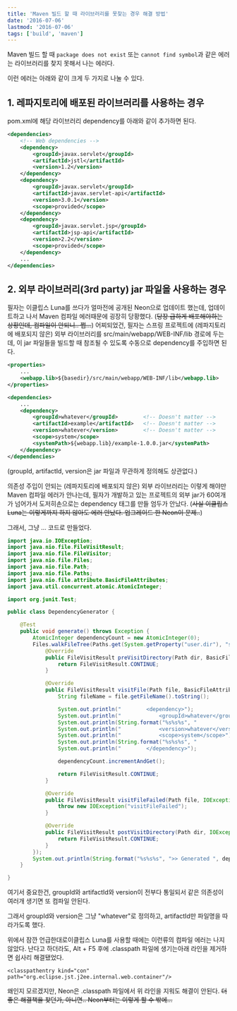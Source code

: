```yaml
---
title: 'Maven 빌드 할 때 라이브러리를 못찾는 경우 해결 방법'
date: '2016-07-06'
lastmod: '2016-07-06'
tags: ['build', 'maven']
---
```


Maven 빌드 할 때 `package does not exist` 또는 `cannot find symbol`과 같은 에러는 라이브러리를 찾지 못해서 나는 에러다.

이런 에러는 아래와 같이 크게 두 가지로 나눌 수 있다.

## 1. 레파지토리에 배포된 라이브러리를 사용하는 경우

pom.xml에 해당 라이브러리 dependency를 아래와 같이 추가하면 된다.

```xml
<dependencies>
    <!-- Web dependencies -->
    <dependency>
        <groupId>javax.servlet</groupId>
        <artifactId>jstl</artifactId>
        <version>1.2</version>
    </dependency>
    <dependency>
        <groupId>javax.servlet</groupId>
        <artifactId>javax.servlet-api</artifactId>
        <version>3.0.1</version>
        <scope>provided</scope>
    </dependency>
    <dependency>
        <groupId>javax.servlet.jsp</groupId>
        <artifactId>jsp-api</artifactId>
        <version>2.2</version>
        <scope>provided</scope>
    </dependency>
    ...
</dependencies>
```

## 2. 외부 라이브러리(3rd party) jar 파일을 사용하는 경우

필자는 이클립스 Luna를 쓰다가 얼마전에 공개된 Neon으로 업데이트 했는데, 업데이트하고 나서 Maven 컴파일 에러때문에 굉장히 당황했다. (~~당장 급하게 배포해야하는 상황인데, 컴파일이 안되니.. 쩝...~~) 어찌되었건, 필자는 스프링 프로젝트에 (레파지토리에 배포되지 않은) 외부 라이브러리를 src/main/webapp/WEB-INF/lib 경로에 두는데, 이 jar 파일들을 빌드할 때 참조될 수 있도록 수동으로 dependency를 주입하면 된다.

```xml
<properties>
    ...
    <webapp.lib>${basedir}/src/main/webapp/WEB-INF/lib</webapp.lib>
</properties>

<dependencies>
    ...
    <dependency>
        <groupId>whatever</groupId>        <!-- Doesn't matter -->
        <artifactId>example</artifactId>   <!-- Doesn't matter -->
        <version>whatever</version>        <!-- Doesn't matter -->
        <scope>system</scope>
        <systemPath>${webapp.lib}/example-1.0.0.jar</systemPath>
    </dependency>
</dependencies>
```

(groupId, artifactId, version은 jar 파일과 무관하게 정의해도 상관없다.)

의존성 주입이 안되는 (레파지토리에 배포되지 않은) 외부 라이브러리는 이렇게 해야만 Maven 컴파일 에러가 안나는데, 필자가 개발하고 있는 프로젝트의 외부 jar가 60여개가 넘어가서 도저히손으로는 dependency 태그를 만들 엄두가 안났다. (~~사실 이클립스 Luna는 이렇게까지 하지 않아도 에러 안났다. 업그레이드 한 Neon이 문제..~~)

그래서, 그냥 ... 코드로 만들었다.

```java
import java.io.IOException;
import java.nio.file.FileVisitResult;
import java.nio.file.FileVisitor;
import java.nio.file.Files;
import java.nio.file.Path;
import java.nio.file.Paths;
import java.nio.file.attribute.BasicFileAttributes;
import java.util.concurrent.atomic.AtomicInteger;

import org.junit.Test;

public class DependencyGenerator {

    @Test
    public void generate() throws Exception {
        AtomicInteger dependencyCount = new AtomicInteger(0);
        Files.walkFileTree(Paths.get(System.getProperty("user.dir"), "src", "main", "webapp", "WEB-INF", "lib"), new FileVisitor<Path>() {
            @Override
            public FileVisitResult preVisitDirectory(Path dir, BasicFileAttributes attrs) throws IOException {
                return FileVisitResult.CONTINUE;
            }

            @Override
            public FileVisitResult visitFile(Path file, BasicFileAttributes attrs) throws IOException {
                String fileName = file.getFileName().toString();

                System.out.println("        <dependency>");
                System.out.println("            <groupId>whatever</groupId>");
                System.out.println(String.format("%s%s%s", "            <artifactId>", fileName.substring(0, fileName.lastIndexOf(".")), "</artifactId>"));
                System.out.println("            <version>whatever</version>");
                System.out.println("            <scope>system</scope>");
                System.out.println(String.format("%s%s%s", "            <systemPath>${webapp.lib}/", fileName, "</systemPath>"));
                System.out.println("        </dependency>");

                dependencyCount.incrementAndGet();

                return FileVisitResult.CONTINUE;
            }

            @Override
            public FileVisitResult visitFileFailed(Path file, IOException exc) throws IOException {
                throw new IOException("visitFileFailed");
            }

            @Override
            public FileVisitResult postVisitDirectory(Path dir, IOException exc) throws IOException {
                return FileVisitResult.CONTINUE;
            }
        });
        System.out.println(String.format("%s%s%s", ">> Generated ", dependencyCount.get(), " dependencies."));
    }

}
```

여기서 중요한건, groupId와 artifactId와 version이 전부다 통일되서 같은 의존성이 여러개 생기면 또 컴파일 안된다.

그래서 groupId와 version은 그냥 "whatever"로 정의하고, artifactId만 파일명을 따라가도록 했다.

위에서 잠깐 언급한대로이클립스 Luna를 사용할 때에는 이런류의 컴파일 에러는 나지 않았다. 난다고 하더라도, Alt + F5 후에 .classpath 파일에 생기는아래 라인을 제거하면 쉽사리 해결됐었다.

```
<classpathentry kind="con" path="org.eclipse.jst.j2ee.internal.web.container"/>
```

왜인지 모르겠지만, Neon은 .classpath 파일에서 위 라인을 지워도 해결이 안된다. ~~더 좋은 해결책을 찾던가, 아니면.. Neon부터는 이렇게 할 수 밖에...~~

